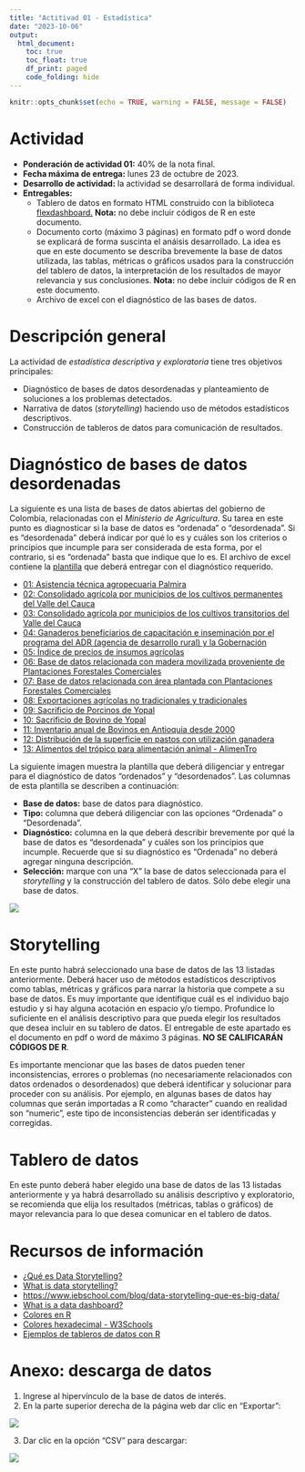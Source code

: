 ```yaml
---
title: "Actitivad 01 - Estadística"
date: "2023-10-06"
output:
  html_document:
    toc: true
    toc_float: true
    df_print: paged
    code_folding: hide
---
```


```r
knitr::opts_chunk$set(echo = TRUE, warning = FALSE, message = FALSE)
```

# Actividad

- **Ponderación de actividad 01:** 40% de la nota final.
- **Fecha máxima de entrega:** lunes 23 de octubre de 2023.
- **Desarrollo de actividad:** la actividad se desarrollará de forma individual.
- **Entregables:**
  - Tablero de datos en formato HTML construido con la biblioteca [flexdashboard.](https://pkgs.rstudio.com/flexdashboard/) **Nota:** no debe incluir códigos de R en este documento.
  - Documento corto (máximo 3 páginas) en formato pdf o word donde se explicará de forma suscinta el anáisis desarrollado. La idea es que en este documento se describa brevemente la base de datos utilizada, las tablas, métricas o gráficos usados para la construcción del tablero de datos, la interpretación de los resultados de mayor relevancia y sus conclusiones. **Nota:** no debe incluir códigos de R en este documento.
  - Archivo de excel con el diagnóstico de las bases de datos.

# Descripción general

La actividad de *estadística descriptiva y exploratoria* tiene tres objetivos principales:

- Diagnóstico de bases de datos desordenadas y planteamiento de soluciones a los problemas detectados.
- Narrativa de datos (*storytelling*) haciendo uso de métodos estadísticos descriptivos.
- Construcción de tableros de datos para comunicación de resultados.

# Diagnóstico de bases de datos desordenadas

La siguiente es una lista de bases de datos abiertas del gobierno de Colombia, relacionadas con el *Ministerio de Agricultura*. Su tarea en este punto es diagnosticar si la base de datos es "ordenada" o "desordenada". Si es "desordenada" deberá indicar por qué lo es y cuáles son los criterios o principios que incumple para ser considerada de esta forma, por el contrario, si es "ordenada" basta que indique que lo es. El archivo de excel contiene la [plantilla]() que deberá entregar con el diagnóstico requerido.

- [01: Asistencia técnica agropecuaria Palmira](https://www.datos.gov.co/Agricultura-y-Desarrollo-Rural/Asistencia-t-cnica-agropecuaria-Palmira/6rr4-a8f6)
- [02: Consolidado agrícola por municipios de los cultivos permanentes del Valle del Cauca](https://www.datos.gov.co/Agricultura-y-Desarrollo-Rural/Consolidado-agr-cola-por-municipios-de-los-cultivo/exfh-span)
- [03: Consolidado agrícola por municipios de los cultivos transitorios del Valle del Cauca](https://www.datos.gov.co/Agricultura-y-Desarrollo-Rural/Consolidado-agr-cola-por-municipios-de-los-cultivo/eapn-82ui)
- [04: Ganaderos beneficiarios de capacitación e inseminación por el programa del ADR (agencia de desarrollo rural) y la Gobernación](https://www.datos.gov.co/Agricultura-y-Desarrollo-Rural/Ganaderos-beneficiarios-de-capacitaci-n-e-insemina/qjcw-5iwb)
- [05: Índice de precios de insumos agrícolas](https://www.datos.gov.co/Agricultura-y-Desarrollo-Rural/-ndice-de-precios-de-insumos-agr-colas/gwbi-fnzs)
- [06: Base de datos relacionada con madera movilizada proveniente de Plantaciones Forestales Comerciales](https://www.datos.gov.co/Agricultura-y-Desarrollo-Rural/Base-de-datos-relacionada-con-madera-movilizada-pr/9aan-wm8m)
- [07: Base de datos relacionada con área plantada con Plantaciones Forestales Comerciales](https://www.datos.gov.co/Agricultura-y-Desarrollo-Rural/Base-de-datos-relacionada-con-rea-plantada-con-Pla/h3uz-jvkj)
- [08: Exportaciones agrícolas no tradicionales y tradicionales](https://www.datos.gov.co/Agricultura-y-Desarrollo-Rural/Exportaciones-agr-colas-no-tradicionales-y-tradici/h7mi-sbxb)
- [09: Sacrificio de Porcinos de Yopal](https://www.datos.gov.co/Agricultura-y-Desarrollo-Rural/Sacrificio-de-Porcinos-de-Yopal/wmwp-7etn)
- [10: Sacrificio de Bovino de Yopal](https://www.datos.gov.co/Agricultura-y-Desarrollo-Rural/Sacrificio-de-Bovino-de-Yopal/3rgr-3eua)
- [11: Inventario anual de Bovinos en Antioquia desde 2000](https://www.datos.gov.co/Agricultura-y-Desarrollo-Rural/Inventario-anual-de-Bovinos-en-Antioquia-desde-200/fy9z-8zxt)
- [12: Distribución de la superficie en pastos con utilización ganadera](https://www.datos.gov.co/Agricultura-y-Desarrollo-Rural/Distribuci-n-de-la-superficie-en-pastos-con-utiliz/i4zs-39hz)
- [13: Alimentos del trópico para alimentación animal - AlimenTro](https://www.datos.gov.co/Agricultura-y-Desarrollo-Rural/Alimentos-del-tr-pico-para-alimentaci-n-animal-Ali/6arb-d547)

La siguiente imagen muestra la plantilla que deberá diligenciar y entregar para el diagnóstico de datos "ordenados" y "desordenados". Las columnas de esta plantilla se describen a continuación:

- **Base de datos:** base de datos para diagnóstico.
- **Tipo:** columna que deberá diligenciar con las opciones "Ordenada" o "Desordenada".
- **Diagnóstico:** columna en la que deberá describir brevemente por qué la base de datos es "desordenada" y cuáles son los principios que incumple. Recuerde que si su diagnóstico es "Ordenada" no deberá agregar ninguna descripción.
- **Selección:** marque con una "X" la base de datos seleccionada para el *storytelling* y la construcción del tablero de datos. Sólo debe elegir una base de datos.

![](plantilla.PNG)

# Storytelling

En este punto habrá seleccionado una base de datos de las 13 listadas anteriormente. Deberá hacer uso de métodos estadísticos descriptivos como tablas, métricas y gráficos para narrar la historia que compete a su base de datos. Es muy importante que identifique cuál es el individuo bajo estudio y si hay alguna acotación en espacio y/o tiempo. Profundice lo suficiente en el análisis descriptivo para que pueda elegir los resultados que desea incluir en su tablero de datos. El entregable de este apartado es el documento en pdf o word de máximo 3 páginas. **NO SE CALIFICARÁN CÓDIGOS DE R**.

Es importante mencionar que las bases de datos pueden tener inconsistencias, errores o problemas (no necesariamente relacionados con datos ordenados o desordenados) que deberá identificar y solucionar para proceder con su análisis. Por ejemplo, en algunas bases de datos hay columnas que serán importadas a R como "character" cuando en realidad son "numeric", este tipo de inconsistencias deberán ser identificadas y corregidas.

# Tablero de datos

En este punto deberá haber elegido una base de datos de las 13 listadas anteriormente y ya habrá desarrollado su análisis descriptivo y exploratorio, se recomienda que elija los resultados (métricas, tablas o gráficos) de mayor relevancia para lo que desea comunicar en el tablero de datos.

# Recursos de información

- [¿Qué es Data Storytelling?](https://datademia.es/blog/que-es-data-storytelling)
- [What is data storytelling?](https://powerbi.microsoft.com/en-us/data-storytelling/)
- [https://www.iebschool.com/blog/data-storytelling-que-es-big-data/](https://www.iebschool.com/blog/data-storytelling-que-es-big-data/)
- [What is a data dashboard?](https://powerbi.microsoft.com/en-us/data-dashboards/)
- [Colores en R](https://r-charts.com/colors/)
- [Colores hexadecimal - W3Schools](https://www.w3schools.com/colors/colors_hexadecimal.asp)
- [Ejemplos de tableros de datos con R](https://rstudio.github.io/flexdashboard/articles/examples.html)

# Anexo: descarga de datos

1. Ingrese al hipervínculo de la base de datos de interés.
2. En la parte superior derecha de la página web dar clic en "Exportar":

![](anexo1.PNG)

3. Dar clic en la opción "CSV" para descargar:

![](anexo2.PNG)